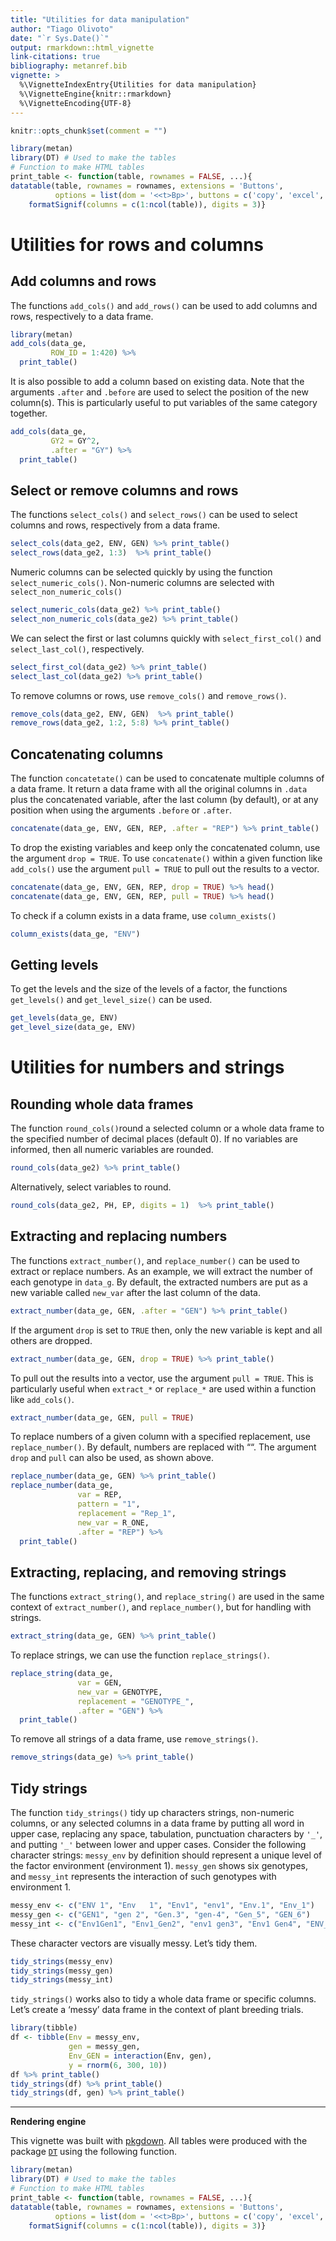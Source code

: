 ```yaml
---
title: "Utilities for data manipulation"
author: "Tiago Olivoto"
date: "`r Sys.Date()`"
output: rmarkdown::html_vignette
link-citations: true
bibliography: metanref.bib 
vignette: >
  %\VignetteIndexEntry{Utilities for data manipulation}
  %\VignetteEngine{knitr::rmarkdown}
  %\VignetteEncoding{UTF-8}
---
```



```r
knitr::opts_chunk$set(comment = "")
```


```r
library(metan)
library(DT) # Used to make the tables
# Function to make HTML tables
print_table <- function(table, rownames = FALSE, ...){
datatable(table, rownames = rownames, extensions = 'Buttons',
          options = list(dom = '<<t>Bp>', buttons = c('copy', 'excel', 'pdf', 'print')), ...) %>%
    formatSignif(columns = c(1:ncol(table)), digits = 3)}

```


# Utilities for rows and columns
## Add columns and rows
The functions `add_cols()` and `add_rows()` can be used to add columns and rows, respectively to a data frame.

```r
library(metan)
add_cols(data_ge,
         ROW_ID = 1:420) %>% 
  print_table()

```

It is also possible to add a column based on existing data. Note that the arguments `.after` and `.before` are used to select the position of the new column(s). This is particularly useful to put variables of the same category together.

```r
add_cols(data_ge,
         GY2 = GY^2,
         .after = "GY") %>% 
  print_table()
```

## Select or remove columns and rows
The functions `select_cols()` and `select_rows()` can be used to select columns and rows, respectively from a data frame.

```r
select_cols(data_ge2, ENV, GEN) %>% print_table()
select_rows(data_ge2, 1:3)  %>% print_table()
```

Numeric columns can be selected quickly by using the function `select_numeric_cols()`. Non-numeric columns are selected with `select_non_numeric_cols()`

```r
select_numeric_cols(data_ge2) %>% print_table()
select_non_numeric_cols(data_ge2) %>% print_table()
```

We can select the first or last columns quickly with `select_first_col()` and `select_last_col()`, respectively.

```r
select_first_col(data_ge2) %>% print_table()
select_last_col(data_ge2) %>% print_table()
```


To remove columns or rows, use `remove_cols()` and `remove_rows()`.
```r
remove_cols(data_ge2, ENV, GEN)  %>% print_table()
remove_rows(data_ge2, 1:2, 5:8) %>% print_table()
```


## Concatenating columns
The function `concatetate()` can be used to concatenate multiple columns of a data frame. It return a data frame with all the original columns in `.data` plus the concatenated variable, after the last column (by default), or at any position when using the arguments `.before` or `.after`.


```r
concatenate(data_ge, ENV, GEN, REP, .after = "REP") %>% print_table()
```

To drop the existing variables and keep only the concatenated column, use the argument `drop = TRUE`. To use `concatenate()` within a given function like `add_cols()` use the argument `pull = TRUE` to pull out the results to a vector.
```r
concatenate(data_ge, ENV, GEN, REP, drop = TRUE) %>% head()
concatenate(data_ge, ENV, GEN, REP, pull = TRUE) %>% head()
```


To check if a column exists in a data frame, use `column_exists()`

```r
column_exists(data_ge, "ENV")
```

## Getting levels
To get the levels and the size of the levels of a factor, the functions `get_levels()` and `get_level_size()` can be used.

```r
get_levels(data_ge, ENV)
get_level_size(data_ge, ENV)
```


# Utilities for numbers and strings
## Rounding whole data frames
The function `round_cols()`round a selected column or a whole data frame to the specified number of decimal places (default 0). If no variables are informed, then all numeric variables are rounded.

```r
round_cols(data_ge2) %>% print_table()
```

Alternatively, select variables to round.
```r
round_cols(data_ge2, PH, EP, digits = 1)  %>% print_table()
```

## Extracting and replacing numbers

The functions `extract_number()`, and `replace_number()` can be used to extract or replace numbers. As an example, we will extract the number of each genotype in `data_g`. By default, the extracted numbers are put as a new variable called `new_var` after the last column of the data.

```r
extract_number(data_ge, GEN, .after = "GEN") %>% print_table()
```

If the argument `drop` is set to `TRUE` then, only the new variable is kept and all others are dropped.

```r
extract_number(data_ge, GEN, drop = TRUE) %>% print_table()
```

To pull out the results into a vector, use the argument `pull = TRUE`. This is particularly useful when `extract_*` or `replace_*` are used within a function like `add_cols()`.


```r
extract_number(data_ge, GEN, pull = TRUE)
```

To replace numbers of a given column with a specified replacement, use `replace_number()`. By default, numbers are replaced with "". The argument `drop` and `pull` can also be used, as shown above.

```r
replace_number(data_ge, GEN) %>% print_table()
replace_number(data_ge,
               var = REP,
               pattern = "1",
               replacement = "Rep_1",
               new_var = R_ONE,
               .after = "REP") %>% 
  print_table()
```

## Extracting, replacing, and removing strings
The functions `extract_string()`, and `replace_string()` are used in the same context of `extract_number()`, and `replace_number()`, but for handling with strings.

```r
extract_string(data_ge, GEN) %>% print_table()
```

To replace strings, we can use the function `replace_strings()`.
```r
replace_string(data_ge,
               var = GEN,
               new_var = GENOTYPE,
               replacement = "GENOTYPE_",
               .after = "GEN") %>% 
  print_table()
```

To remove all strings of a data frame, use `remove_strings()`.
```r
remove_strings(data_ge) %>% print_table()
```

## Tidy strings
The function `tidy_strings()` tidy up characters strings, non-numeric columns, or any selected columns in a data frame by putting all word in upper case, replacing any space, tabulation, punctuation characters by `'_'`, and putting `'_'` between lower and upper cases. Consider the following character strings: `messy_env` by definition should represent a unique level of the factor environment (environment 1). `messy_gen` shows six genotypes, and `messy_int` represents the interaction of such genotypes with environment 1.

```r
messy_env <- c("ENV 1", "Env   1", "Env1", "env1", "Env.1", "Env_1")
messy_gen <- c("GEN1", "gen 2", "Gen.3", "gen-4", "Gen_5", "GEN_6")
messy_int <- c("Env1Gen1", "Env1_Gen2", "env1 gen3", "Env1 Gen4", "ENV_1GEN5", "ENV1GEN6")

```

These character vectors are visually messy. Let's tidy them.
```r
tidy_strings(messy_env)
tidy_strings(messy_gen)
tidy_strings(messy_int)
```


`tidy_strings()` works also to tidy a whole data frame or specific columns. Let's create a 'messy' data frame in the context of plant breeding trials.

```r
library(tibble)
df <- tibble(Env = messy_env,
             gen = messy_gen,
             Env_GEN = interaction(Env, gen),
             y = rnorm(6, 300, 10))
df %>% print_table()
tidy_strings(df) %>% print_table()
tidy_strings(df, gen) %>% print_table()
```


_______________________________________________________________________________________________
**Rendering engine**

This vignette was built with [pkgdown](https://pkgdown.r-lib.org/). All tables were produced with the package [`DT`](https://rstudio.github.io/DT/) using the following function.

```r
library(metan)
library(DT) # Used to make the tables
# Function to make HTML tables
print_table <- function(table, rownames = FALSE, ...){
datatable(table, rownames = rownames, extensions = 'Buttons',
          options = list(dom = '<<t>Bp>', buttons = c('copy', 'excel', 'pdf', 'print')), ...) %>%
    formatSignif(columns = c(1:ncol(table)), digits = 3)}

```

